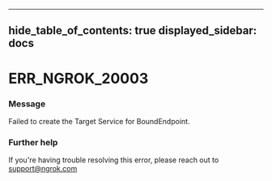 

---
hide_table_of_contents: true
displayed_sidebar: docs
---


# ERR_NGROK_20003

### Message
Failed to create the Target Service for BoundEndpoint.

<ErrorDetails error="err_ngrok_20003" />



### Further help
If you're having trouble resolving this error, please reach out to [support@ngrok.com](mailto:support@ngrok.com?subject=Help%20with%20ERR_NGROK_20003)

